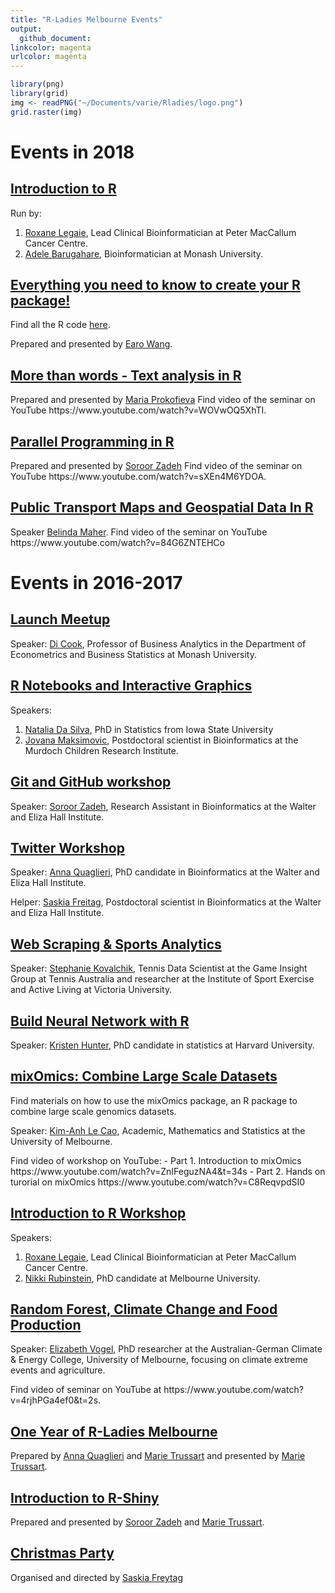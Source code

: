 ```yaml
---
title: "R-Ladies Melbourne Events"
output:
  github_document:
linkcolor: magenta
urlcolor: magenta
---
```


```r
library(png)
library(grid)
img <- readPNG("~/Documents/varie/Rladies/logo.png")
grid.raster(img)
```

\clearpage

# Events in 2018

## [Introduction to R](https://github.com/R-LadiesMelbourne/2018-06-16_Introduction-to-R-workshop)

Run by:

  1. [Roxane Legaie](https://twitter.com/RoxaneLegaie), Lead Clinical Bioinformatician at Peter MacCallum Cancer Centre.
  2. [Adele Barugahare](https://www.monash.edu/researchinfrastructure/bioinformatics/about/people), Bioinformatician at Monash University.

## [Everything you need to know to create your R package!](https://github.com/earowang/rladies-pkg)

Find all the R code [here](https://github.com/earowang/romato).

Prepared and presented by [Earo Wang](https://earo.me/).

## [More than words - Text analysis in R](https://github.com/R-LadiesMelbourne/2018-04-17_Text_Aanalysis_in_R)

Prepared and presented by [Maria Prokofieva](https://www.vu.edu.au/contact-us/maria-prokofieva)
Find video of the seminar on YouTube https://www.youtube.com/watch?v=WOVwOQ5XhTI.

## [Parallel Programming in R](https://github.com/R-LadiesMelbourne/2018-03-15_Parallelprogramming_in_R)

Prepared and presented by [Soroor Zadeh](https://github.com/soroorh)
Find video of the seminar on YouTube https://www.youtube.com/watch?v=sXEn4M6YDOA.


## [Public Transport Maps and Geospatial Data In R](https://github.com/R-LadiesMelbourne/2018-02-12_PublicTransportMaps_and_GeospatialDataInR)

Speaker [Belinda Maher](https://twitter.com/mingabelle). 
Find video of the seminar on YouTube https://www.youtube.com/watch?v=84G6ZNTEHCo 


# Events in 2016-2017

## [Launch Meetup](https://github.com/R-LadiesMelbourne/2016-10-18-Launch-Meetup) 

Speaker: [Di Cook](https://monash.edu/research/explore/en/persons/dianne-cook(be6154be-91fd-4bed-bf30-d1da98e88212).html), Professor of Business Analytics in the Department of Econometrics and Business Statistics at Monash University.

## [R Notebooks and Interactive Graphics](https://github.com/R-LadiesMelbourne/2017-02-20-RNotebooksAheatmapInteractiveGraphics)

Speakers:

  1. [Natalia Da Silva](http://ndasilva.public.iastate.edu/), PhD in Statistics from Iowa State University
  2. [Jovana Maksimovic](https://www.mcri.edu.au/users/dr-jovana-maksimovic), Postdoctoral scientist in Bioinformatics at the Murdoch Children Research Institute.

## [Git and GitHub workshop](https://github.com/R-LadiesMelbourne/2017-04-05-Git-Workshop)

Speaker: [Soroor Zadeh](https://twitter.com/SoroorHediyeh?lang=en), Research Assistant in Bioinformatics at the Walter and Eliza Hall Institute.

## [Twitter Workshop](https://github.com/R-LadiesMelbourne/2017-05-22-Twitter-Workshop)

Speaker: [Anna Quaglieri](https://github.com/annaquaglieri16), PhD candidate in Bioinformatics at the Walter and Eliza Hall Institute.

Helper: [Saskia Freitag](https://twitter.com/trashystats), Postdoctoral scientist in Bioinformatics at the Walter and Eliza Hall Institute.

## [Web Scraping & Sports Analytics](https://github.com/R-LadiesMelbourne/2017-06-15-Web-ScrapingAndSportsAnalytics)

Speaker: [Stephanie Kovalchik](http://on-the-t.com/), Tennis Data Scientist at the Game Insight Group at Tennis Australia and researcher at the Institute of Sport Exercise and Active Living at Victoria University.

## [Build Neural Network with R](https://github.com/R-LadiesMelbourne/2017-07-17-BuildNeuralNetwork)

Speaker: [Kristen Hunter](https://statistics.fas.harvard.edu/people/kristen-hunter), PhD candidate in statistics at Harvard University.

## [mixOmics: Combine Large Scale Datasets](https://github.com/R-LadiesMelbourne/2017-08-22-combine-large-scale-dataset-workshop)

Find materials on how to use the mixOmics package, an R package to combine large scale genomics datasets.

Speaker: [Kim-Anh Le Cao](https://findanexpert.unimelb.edu.au/display/person791255), Academic, Mathematics and Statistics at the University of Melbourne.

Find video of workshop on YouTube:
- Part 1. Introduction to mixOmics https://www.youtube.com/watch?v=ZnIFeguzNA4&t=34s
- Part 2. Hands on turorial on mixOmics https://www.youtube.com/watch?v=C8ReqvpdSI0

## [Introduction to R Workshop](https://github.com/R-LadiesMelbourne/2017-09-23-Introduction_to_R_workshop)

Speakers:

  1. [Roxane Legaie](https://twitter.com/RoxaneLegaie), Lead Clinical Bioinformatician at Peter MacCallum Cancer Centre.
  2. [Nikki Rubinstein](https://twitter.com/nikkirubinstein), PhD candidate at Melbourne University.

## [Random Forest, Climate Change and Food Production](https://github.com/R-LadiesMelbourne/2017-10-25-ClimateChange_and_RandomForest)

Speaker: [Elizabeth Vogel](https://twitter.com/evbln), PhD researcher at the Australian-German Climate & Energy College, University of Melbourne, focusing on climate extreme events and agriculture.

Find video of seminar on YouTube at https://www.youtube.com/watch?v=4rjhPGa4ef0&t=2s. 

## [One Year of R-Ladies Melbourne](https://github.com/R-LadiesMelbourne/2017-10-25_OneYearOfRLadiesMelbourne)

Prepared by [Anna Quaglieri](https://github.com/annaquaglieri16) and [Marie Trussart](https://www.researchgate.net/profile/Marie_Trussart) and presented by [Marie Trussart](https://www.researchgate.net/profile/Marie_Trussart).

## [Introduction to R-Shiny](https://github.com/R-LadiesMelbourne/2017-11-23-Introduction-To-RShiny)

Prepared and presented by [Soroor Zadeh](https://github.com/soroorh) and [Marie Trussart](https://www.researchgate.net/profile/Marie_Trussart).

## [Christmas Party](https://github.com/R-LadiesMelbourne/2017-12-14_Christmas-Party)

Organised and directed by [Saskia Freytag](https://github.com/SaskiaFreytag)



